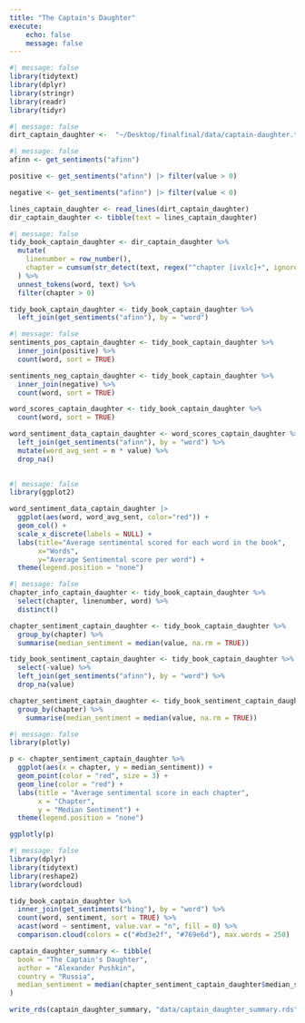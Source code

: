 ```yaml
---
title: "The Captain's Daughter"
execute:
    echo: false
    message: false
---
```


```r
#| message: false
library(tidytext)
library(dplyr)
library(stringr)
library(readr)
library(tidyr)
```
```r
#| message: false
dirt_captain_daughter <-  "~/Desktop/finalfinal/data/captain-daughter.txt"
```

```r
#| message: false
afinn <- get_sentiments("afinn")

positive <- get_sentiments("afinn") |> filter(value > 0)

negative <- get_sentiments("afinn") |> filter(value < 0)

lines_captain_daughter <- read_lines(dirt_captain_daughter) 
dir_captain_daughter <- tibble(text = lines_captain_daughter)
```

```r
#| message: false
tidy_book_captain_daughter <- dir_captain_daughter %>%
  mutate(
    linenumber = row_number(),
    chapter = cumsum(str_detect(text, regex("^chapter [ivxlc]+", ignore_case = TRUE)))
  ) %>%
  unnest_tokens(word, text) %>%
  filter(chapter > 0)

tidy_book_captain_daughter <- tidy_book_captain_daughter %>%
  left_join(get_sentiments("afinn"), by = "word")
```

```r
#| message: false
sentiments_pos_captain_daughter <- tidy_book_captain_daughter %>%
  inner_join(positive) %>%
  count(word, sort = TRUE)

sentiments_neg_captain_daughter <- tidy_book_captain_daughter %>%
  inner_join(negative) %>%
  count(word, sort = TRUE)

word_scores_captain_daughter <- tidy_book_captain_daughter %>%
  count(word, sort = TRUE)

word_sentiment_data_captain_daughter <- word_scores_captain_daughter %>%
  left_join(get_sentiments("afinn"), by = "word") %>%
  mutate(word_avg_sent = n * value) %>%
  drop_na()
                                                     
```


```r
#| message: false
library(ggplot2)

word_sentiment_data_captain_daughter |> 
  ggplot(aes(word, word_avg_sent, color="red")) + 
  geom_col() + 
  scale_x_discrete(labels = NULL) + 
  labs(title="Average sentimental scored for each word in the book", 
       x="Words", 
       y="Average Sentimental score per word") + 
  theme(legend.position = "none")
```

```r
#| message: false
chapter_info_captain_daughter <- tidy_book_captain_daughter %>%
  select(chapter, linenumber, word) %>% 
  distinct()

chapter_sentiment_captain_daughter <- tidy_book_captain_daughter %>%
  group_by(chapter) %>%
  summarise(median_sentiment = median(value, na.rm = TRUE))

tidy_book_sentiment_captain_daughter <- tidy_book_captain_daughter %>%
  select(-value) %>%  
  left_join(get_sentiments("afinn"), by = "word") %>%
  drop_na(value)

chapter_sentiment_captain_daughter <- tidy_book_sentiment_captain_daughter %>%
  group_by(chapter) %>%
    summarise(median_sentiment = median(value, na.rm = TRUE))
```

```r
#| message: false
library(plotly)

p <- chapter_sentiment_captain_daughter %>%
  ggplot(aes(x = chapter, y = median_sentiment)) +
  geom_point(color = "red", size = 3) +
  geom_line(color = "red") +
  labs(title = "Average sentimental score in each chapter",
       x = "Chapter",
       y = "Median Sentiment") + 
  theme(legend.position = "none")

ggplotly(p)
```

```r
#| message: false
library(dplyr)
library(tidytext)
library(reshape2)
library(wordcloud)

tidy_book_captain_daughter %>%
  inner_join(get_sentiments("bing"), by = "word") %>%
  count(word, sentiment, sort = TRUE) %>%
  acast(word ~ sentiment, value.var = "n", fill = 0) %>%
  comparison.cloud(colors = c("#bd3e2f", "#769e6d"), max.words = 250)
```

```r
captain_daughter_summary <- tibble(
  book = "The Captain's Daughter",
  author = "Alexander Pushkin",
  country = "Russia",
  median_sentiment = median(chapter_sentiment_captain_daughter$median_sentiment, na.rm = TRUE)
)

write_rds(captain_daughter_summary, "data/captain_daughter_summary.rds")
```

